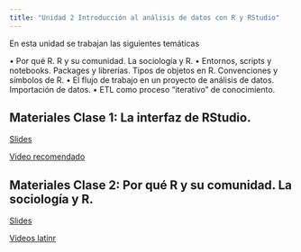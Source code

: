 ```yaml
---
title: "Unidad 2 Introducción al análisis de datos con R y RStudio"
---
```


En esta unidad se trabajan las siguientes temáticas

• Por qué R. R y su comunidad. La sociología y R. • Entornos, scripts y notebooks. Packages y librerías. Tipos de objetos en R. Convenciones y símbolos de R. • El flujo de trabajo en un proyecto de análisis de datos. Importación de datos. • ETL como proceso "iterativo" de conocimiento.

## Materiales Clase 1: La interfaz de RStudio.

:::: slide-deck
::: slides
[Slides](materiales/slides/clase_1_parte_2.qmd)
:::

::: video
[Video recomendado](https://www.youtube.com/watch?app=desktop&v=-h0F6fIHtWM&t=66s&ab_channel=HanselOchoaMontero)
:::

::::

## Materiales Clase 2: Por qué R y su comunidad. La sociología y R.

:::: slide-deck
::: slides
[Slides](materiales/slides/clase_2_tema_1.qmd)
:::

::: video
[Videos latinr](https://latinr.org/cronograma/programa/)
:::

::::
